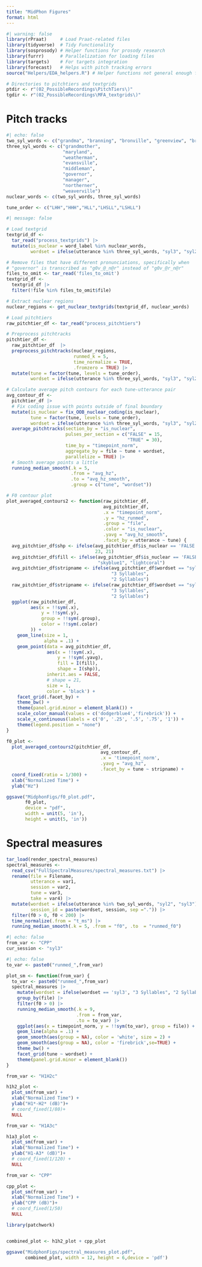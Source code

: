 ```yaml
---
title: "MidPhon Figures"
format: html
---
```


```r
#| warning: false
library(rPraat)     # Load Praat-related files
library(tidyverse)  # Tidy Functionality
library(sosprosody) # Helper functions for prosody research
library(furrr)      # Parallelization for loading files
library(targets)    # For targets integration
library(forecast)   # Helps with pitch tracking errors
source("Helpers/EDA_helpers.R") # Helper functions not general enough for {sosprosody}

# Directories to pitchtiers and textgrids
ptdir <- r"(02_PossibleRecordings\PitchTiers\)"
tgdir <- r"(02_PossibleRecordings\MFA_textgrids\)"
```

# Pitch tracks

```r
#| echo: false
two_syl_words <- c("grandma", "branning", "bronville", "greenview", "broadway")
three_syl_words <- c("grandmother",
                     "maryland",
                     "weatherman",
                     "evansville",
                     "middleman",
                     "governor",
                     "manager",
                     "northerner",
                     "weaverville")
nuclear_words <- c(two_syl_words, three_syl_words)

tune_order <- c("LHH","HHH","HLL","LHSLL","LSHLL")
```


```r
#| message: false

# Load textgrid
textgrid_df <- 
  tar_read("process_textgrids") |> 
  mutate(is_nuclear = word_label %in% nuclear_words,
         wordset = ifelse(utterance %in% three_syl_words, "syl3", "syl2")) 

# Remove files that have different pronunciations, specifically when
# "governor" is transcribed as "g0v_@_n@r" instead of "g0v_@r_n@r"
files_to_omit <- tar_read('files_to_omit')
textgrid_df <- 
  textgrid_df |> 
  filter(!file %in% files_to_omit$file)

# Extract nuclear regions
nuclear_regions <- get_nuclear_textgrids(textgrid_df, nuclear_words)

# Load pitchtiers
raw_pitchtier_df <- tar_read("process_pitchtiers")

# Preprocess pitchtracks
pitchtier_df <- 
  raw_pitchtier_df  |> 
  preprocess_pitchtracks(nuclear_regions, 
                         runmed_k = 5, 
                         time_normalize = TRUE,
                         .fromzero = TRUE) |> 
  mutate(tune = factor(tune, levels = tune_order),
         wordset = ifelse(utterance %in% three_syl_words, "syl3", "syl2"))

# Calculate average pitch contours for each tune-utterance pair
avg_contour_df <- 
  pitchtier_df |> 
  # Fix coding issue with points outside of final boundary
  mutate(is_nuclear = fix_OOB_nuclear_coding(is_nuclear),
         tune = factor(tune, levels = tune_order),
         wordset = ifelse(utterance %in% three_syl_words, "syl3", "syl2")) |>
  average_pitchtracks(section_by = "is_nuclear",
                      pulses_per_section = c("FALSE" = 15,
                                             "TRUE" = 30),
                      time_by = "timepoint_norm",
                      aggregate_by = file ~ tune + wordset,
                      parallelize = TRUE) |> 
  # Smooth average points a little
  running_median_smooth(.k = 5, 
                        .from = "avg_hz",
                        .to = "avg_hz_smooth",
                        .group = c("tune", "wordset"))
```

```r
# F0 contour plot
plot_averaged_contours2 <- function(raw_pitchtier_df,
                                    avg_pitchtier_df,
                                    .x = "timepoint_norm",
                                    .y = "hz_runmed",
                                    .group = "file",
                                    .color = "is_nuclear",
                                    .yavg = "avg_hz_smooth",
                                    .facet_by = utterance ~ tune) {
  avg_pitchtier_df$shp <- ifelse(avg_pitchtier_df$is_nuclear == 'FALSE',
                                 23, 21)
  avg_pitchtier_df$fill <- ifelse(avg_pitchtier_df$is_nuclear == 'FALSE',
                                  "skyblue1", "lightcoral")
  avg_pitchtier_df$stripname <- ifelse(avg_pitchtier_df$wordset == "syl3",
                                       "3 Syllables",
                                       "2 Syllables")
  raw_pitchtier_df$stripname <- ifelse(raw_pitchtier_df$wordset == "syl3",
                                       "3 Syllables",
                                       "2 Syllables")
  ggplot(raw_pitchtier_df,
         aes(x = !!sym(.x), 
             y = !!sym(.y), 
             group = !!sym(.group), 
             color = !!sym(.color)
         )) +
    geom_line(size = 1,
              alpha = .1) +
    geom_point(data = avg_pitchtier_df,
               aes(x = !!sym(.x), 
                   y = !!sym(.yavg), 
                   fill = I(fill),
                   shape = I(shp)),
               inherit.aes = FALSE,
               # shape = 21,
               size = 1,
               color = 'black') +
    facet_grid(.facet_by) +
    theme_bw() +
    theme(panel.grid.minor = element_blank()) +
    scale_color_manual(values = c('dodgerblue4','firebrick')) +
    scale_x_continuous(labels = c('0', '.25', '.5', '.75', '1')) +
    theme(legend.position = "none") 
}

f0_plot <- 
  plot_averaged_contours2(pitchtier_df,
                                   avg_contour_df,
                                   .x = 'timepoint_norm',
                                   .yavg = "avg_hz",
                                   .facet_by = tune ~ stripname) +
  coord_fixed(ratio = 1/300) +
  xlab("Normalized Time") +
  ylab("Hz")

ggsave("MidphonFigs/f0_plot.pdf",
       f0_plot, 
       device = "pdf",
       width = unit(5, 'in'),
       height = unit(5, 'in'))
```

# Spectral measures

```r
tar_load(render_spectral_measures)
spectral_measures <- 
  read_csv("FullSpectralMeasures/spectral_measures.txt") |> 
  rename(file = Filename,
         utterance = var1,
         session = var2,
         tune = var3,
         take = var4) |> 
  mutate(wordset = ifelse(utterance %in% two_syl_words, "syl2", "syl3"),
         session_id = paste(wordset, session, sep =".")) |> 
  filter(f0 > 0, f0 < 200) |> 
  time_normalize(.from = "t_ms") |> 
  running_median_smooth(.k = 5, .from = "f0", .to  = "runmed_f0")
```


```r
#| echo: false
from_var <- "CPP"
cur_session <- "syl3"
```

```r
#| echo: false
to_var <- paste0("runmed_",from_var)

plot_sm <- function(from_var) {
  to_var <- paste0("runmed_",from_var)
  spectral_measures |> 
    mutate(wordset = ifelse(wordset == 'syl3', "3 Syllables", "2 Syllables")) |> 
    group_by(file) |> 
    filter(f0 > 0) |> 
    running_median_smooth(.k = 9, 
                          .from = from_var, 
                          .to = to_var) |> 
    ggplot(aes(x = timepoint_norm, y = !!sym(to_var), group = file)) +
    geom_line(alpha = .1) +
    geom_smooth(aes(group = NA), color = 'white', size = 2) +
    geom_smooth(aes(group = NA), color = 'firebrick',se=TRUE) +
    theme_bw() +
    facet_grid(tune ~ wordset) +
    theme(panel.grid.minor = element_blank())
}
```

```r
from_var <- "H1H2c"

h1h2_plot <- 
  plot_sm(from_var) +
  xlab("Normalized Time") +
  ylab("H1*-H2* (dB)")+
  # coord_fixed(1/80)+ 
  NULL
```


```r
from_var <- "H1A3c"

h1a3_plot <- 
  plot_sm(from_var) +
  xlab("Normalized Time") +
  ylab("H1-A3* (dB)")+
  # coord_fixed(1/120) +
  NULL
```


```r
from_var <- "CPP"

cpp_plot <- 
  plot_sm(from_var) +
  xlab("Normalized Time") +
  ylab("CPP (dB)")+
  # coord_fixed(1/50)
  NULL
```

```r
library(patchwork)


combined_plot <- h1h2_plot + cpp_plot

ggsave("MidphonFigs/spectral_measures_plot.pdf", 
       combined_plot, width = 12, height = 6,device = 'pdf')
```

